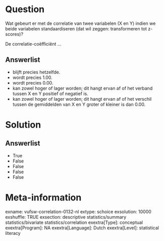 Question
========
Wat gebeurt er met de correlatie van twee variabelen (X en Y) indien we
beide variabelen standaardiseren (dat wil zeggen: transformeren tot
z-scores)?  
  
De correlatie-coëfficiënt ...

Answerlist
----------
* blijft precies hetzelfde.
* wordt precies 1.00.
* wordt precies 0.00.
* kan zowel hoger of lager worden; dit hangt ervan af of het verband
  tussen X en Y positief of negatief is.
* kan zowel hoger of lager worden; dit hangt ervan af of het verschil
  tussen de gemiddelden van X en Y groter of kleiner is dan 0.00.

Solution
========










Answerlist
----------
* True
* False
* False
* False
* False

Meta-information
================
exname: vufsw-correlation-0132-nl
extype: schoice
exsolution: 10000
exshuffle: TRUE
exsection: descriptive statistics/summary statistics/bivariate statistics/correlation
exextra[Type]: conceptual
exextra[Program]: NA
exextra[Language]: Dutch
exextra[Level]: statistical literacy

